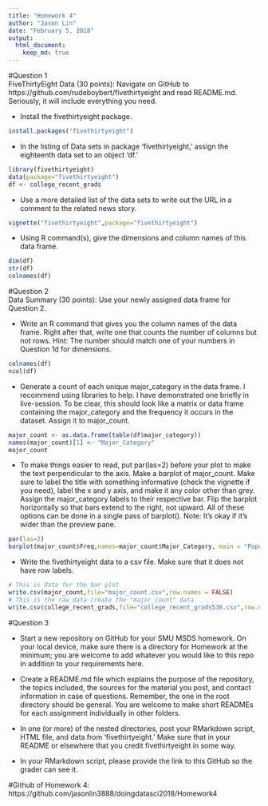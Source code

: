 ```yaml
---
title: "Homework 4"
author: "Jason Lin"
date: "February 5, 2018"
output: 
  html_document:
    keep_md: true
---
```


#Question 1           
FiveThirtyEight Data (30 points): Navigate on GitHub to https://github.com/rudeboybert/fivethirtyeight and read README.md. Seriously, it will include everything you need.                       

* Install the fivethirtyeight package.      

```r
install.packages("fivethirtyeight")
```             

* In the listing of Data sets in package ‘fivethirtyeight,’ assign the eighteenth data set to an object ‘df.’               

```r
library(fivethirtyeight)
data(package="fivethirtyeight")
df <- college_recent_grads
```                 

* Use a more detailed list of the data sets to write out the URL in a comment to the related news story.          
```r
vignette("fivethirtyeight",package="fivethirtyeight")
```                  

* Using R command(s), give the dimensions and column names of this data frame.                

```r
dim(df)
str(df)
colnames(df)
```                   

#Question 2              
Data Summary (30 points): Use your newly assigned data frame for Question 2.                

* Write an R command that gives you the column names of the data frame.  Right after that, write one that counts the number of columns but not rows.  Hint: The number should match one of your numbers in Question 1d for dimensions.             

```r
colnames(df)
ncol(df)
```                

* Generate a count of each unique major_category in the data frame.  I recommend using libraries to help.  I have demonstrated one briefly in live-session.  To be clear, this should look like a matrix or data frame containing the major_category and the frequency it occurs in the dataset.  Assign it to major_count.           

```r
major_count <- as.data.frame(table(df$major_category))
names(major_count)[1] <- "Major_Category"
major_count
```              

* To make things easier to read, put par(las=2) before your plot to make the text perpendicular to the axis.  Make a barplot of major_count.  Make sure to label the title with something informative (check the vignette if you need), label the x and y axis, and make it any color other than grey.  Assign the major_category labels to their respective bar.  Flip the barplot horizontally so that bars extend to the right, not upward.  All of these options can be done in a single pass of barplot(). Note: It’s okay if it’s wider than the preview pane.            

```r
par(las=2)
barplot(major_count$Freq,names=major_count$Major_Category, main = "Popularity of College Majors", xlab = "Frequency", ylab= "College Major Category", horiz = TRUE,col="red",cex.names = 0.8)
```               

* Write the fivethirtyeight data to a csv file.  Make sure that it does not have row labels.            
```r
# This is data for the bar plot
write.csv(major_count,file="major_count.csv",row.names = FALSE)
# This is the raw data create the "major_count" data
write.csv(college_recent_grads,file="college_recent_grads538.csv",row.names = FALSE)
```            

#Question 3              

* Start a new repository on GitHub for your SMU MSDS homework.  On your local device, make sure there is a directory for Homework at the minimum; you are welcome to add whatever you would like to this repo in addition to your requirements here.           

* Create a README.md file which explains the purpose of the repository, the topics included, the sources for the material you post, and contact information in case of questions. Remember, the one in the root directory should be general.  You are welcome to make short READMEs for each assignment individually in other folders.           

* In one (or more) of the nested directories, post your RMarkdown script, HTML file, and data from ‘fivethirtyeight.’  Make sure that in your README or elsewhere that you credit fivethirtyeight in some way.             

* In your RMarkdown script, please provide the link to this GitHub so the grader can see it.        

#Github of Homework 4: https://github.com/jasonlin3888/doingdatasci2018/Homework4    




